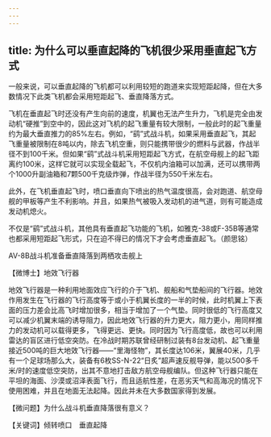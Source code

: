 ```yaml
---
---
---
```

title: 为什么可以垂直起降的飞机很少采用垂直起飞方式
---




一般来说，可以垂直起降的飞机都可以利用较短的跑道来实现短距起降，但在大多数情况下此类飞机都会采用短距起飞、垂直降落方式。

飞机在垂直起飞时还没有产生向前的速度，机翼也无法产生升力，飞机是完全由发动机“硬推”到空中的，因此这对飞机的起飞重量有较大限制，一般此时的起飞重量约为最大垂直推力的85%左右。例如，“鹞”式战斗机，如果采用垂直起飞，其起飞重量被限制在8吨以内，除去飞机空重，则只能携带很少的燃料与武器，作战半径不到100千米。但如果“鹞”式战斗机采用短距起飞方式，在航空母舰上的起飞距离约100米，这样它就可以实现全载起飞，不仅机内油箱可以加满，还可以携带两个1000升副油箱和7颗500千克级炸弹，作战半径为550千米左右。

此外，在飞机垂直起飞时，喷口垂直向下喷出的热气温度很高，会对跑道、航空母舰的甲板等产生不利影响。并且，如果热气被吸入发动机的进气道，则有可能造成发动机熄火。

不仅是“鹞”式战斗机，其他具有垂直起飞功能的飞机，如雅克-38或F-35B等通常也都采用短距起飞形式，只在迫不得已的情况下才会考虑垂直起飞。（颜思铭）

AV-8B战斗机准备垂直降落到两栖攻击舰上





【微博士】地效飞行器

地效飞行器是一种利用地面效应飞行的介于飞机、舰船和气垫船间的飞行器。地效作用发生在飞行器的飞行高度等于或小于机翼长度的一半的时候，此时机翼上下表面的压力差会比高飞时增加很多，相当于增加了一个气垫。同时很低的飞行高度又可以减少机翼末端的诱导阻力，因此地效飞行器的升力更大，阻力更小，用同样推力的发动机可以载得更多，飞得更远、更快。同时因为飞行高度低，故也可以利用雷达的盲区进行低空突防。在冷战时期苏联曾经研制过装有8台发动机、起飞重量接近500吨的巨大地效飞行器——“里海怪物”，其长度达106米，翼展40米，几乎有一个足球场那么大，装备有6枚SS-N-22“日炙”超声速反舰导弹，能以500多千米/时的速度低空突防，出其不意地打击敌方航空母舰编队。但这种飞行器只能在平坦的海面、沙漠或沼泽表面飞行，而且适航性差，在恶劣天气和高海况的情况下使用困难，并且在地面无法起降。因此并未在大多数国家得到发展。

【微问题】为什么战斗机垂直降落很有意义？

【关键词】倾转喷口　垂直起降